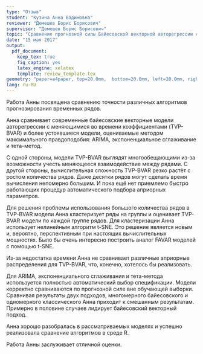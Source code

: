 ```yaml
---
type: "Отзыв"
student: "Кузина Анна Вадимовна"
reviewer: "Демешев Борис Борисович"
supervisor: "Демешев Борис Борисович"
topic: "Сравнение прогнозной силы Байесовской векторной авторегрессии с одномерными моделями временных рядов"
date: "15 мая 2017"
output: 
  pdf_document:
    keep_tex: true
    fig_caption: yes
    latex_engine: xelatex
    template: review_template.tex
geometry: "paper=a4paper, top=20.0mm,  bottom=20.0mm, left=20.0mm, right=20.0mm, includefoot"
lang: ru-RU  
---
```


Работа Анны посвящена сравнению точности различных алгоритмов прогнозирования временных рядов. 

Анна сравнивает современные байесовские векторные модели авторегрессии с меняющимися во времени коэффициентами (TVP-BVAR) и более устоявшиеся модели, оцениваемые методом максимального правдоподобия: ARIMA, экспоненциальное сглаживание и тета-метод.

С одной стороны, модели TVP-BVAR выглядят многообещающими из-за возможности учесть меняющееся взаимодействие между рядами. С другой стороны,  вычислительная сложность TVP-BVAR  резко растёт с ростом количества рядов. Даже десятки рядов могут сделать время вычисления непомерно большим. И пока ещё нет приемлемо быстро работающих процедур автоматического подбора априорных параметров. 

Для решения проблемы использования большого количества рядов в TVP-BVAR модели Анна кластеризует ряды на группы и оценивает TVP-BVAR модели по каждой группе рядов. Для кластеризации Анна использует нелинейным алгоритм t-SNE. Это решение является новым и, вероятно, перспективным при настоящих вычислительных мощностях. Было бы очень интересно построить аналог FAVAR моделей с помощью t-SNE.

Из-за недостатка времени Анна не сравнивает различные априорные распределения для TVP-BVAR, что, конечно, хотелось бы реализовать.

Для ARIMA, экспоненциального сглаживания и тета-метода используется полностью автоматический выбор спецификации. Модели корректно сравниваются по прогнозной силе вне обучающей выборки. Сравнивая результаты двух подходов, многомерного байесовского и одномерного классического Анна приходит к смешанным результатам. Примерно в половине случаев лидирует байесовский векторный подход.

Анна хорошо разобралась в рассматриваемых моделях и успешно реализовала сравнение алгоритмов в среде R. 

Работа Анны заслуживает отличной оценки. 
